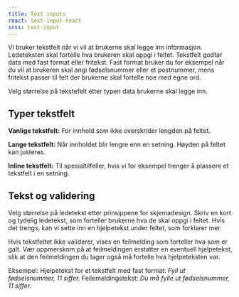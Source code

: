```yaml
---
title: Text inputs
react: text-input-react
scss: text-input
---
```



<Example />

Vi bruker tekstfelt når vi vil at brukerne skal legge inn informasjon. Ledeteksten skal fortelle hva brukeren skal oppgi i feltet. Tekstfelt godtar data med fast format eller fritekst. Fast format bruker du for eksempel når du vil at brukeren skal angi fødselsnummer eller et postnummer, mens fritekst passer til felt der brukerne skal fortelle noe med egne ord.

Velg størrelse på tekstefelt etter typen data brukerne skal legge inn.

## Typer tekstfelt

**Vanlige tekstfelt:**
For innhold som ikke overskrider lengden på feltet.

**Lange tekstfelt:**
Når innholdet blir lengre enn en setning. Høyden på feltet kan justeres.

**Inline tekstfelt:**
Til spesialtilfeller, hvis vi for eksempel trenger å plassere et tekstfelt i en setning.

## Tekst og validering

Velg størrelse på ledetekst etter prinsippene for skjemadesign. Skriv en kort og tydelig ledetekst, som forteller brukerne hva de skal oppgi i feltet. Hvis det trengs, kan vi sette inn en hjelpetekst under feltet, som forklarer mer.

Hvis tekstfeltet ikke validerer, vises en feilmelding som forteller hva som er galt. Vær oppmerskom på at feilmeldingen erstatter en eventuell hjelpetekst, slik at den feilmeldingen du lager også må fortelle hva hjelpeteksten var.

Eksempel:
Hjelpetekst for et tekstfelt med fast format: _Fyll ut fødselsnummer, 11 siffer._ Feilemeldingstekst: _Du må fylle ut fødselsnummer, 11 siffer_.
